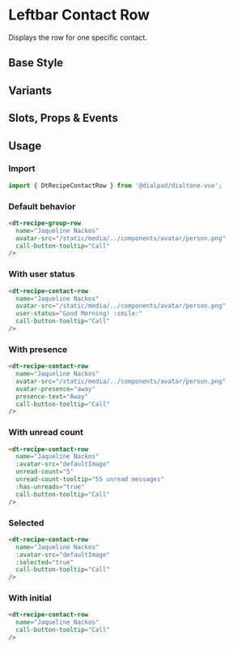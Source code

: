 

<Meta of={ContactRowStories}/>

# Leftbar Contact Row

<Subtitle>
  Displays the row for one specific contact.
</Subtitle>

## Base Style

<Canvas>
  <Story id="recipes-leftbar-contact-row--default" />
</Canvas>

## Variants

<Canvas>
  <Story id="recipes-leftbar-contact-row--variants" />
</Canvas>

## Slots, Props & Events

<Controls />

## Usage

### Import

```jsx
import { DtRecipeContactRow } from '@dialpad/dialtone-vue';
```

### Default behavior

```html
<dt-recipe-group-row
  name="Jaqueline Nackos"
  avatar-src="/static/media/../components/avatar/person.png"
  call-button-tooltip="Call"
/>
```

### With user status

```html
<dt-recipe-contact-row
  name="Jaqueline Nackos"
  avatar-src="/static/media/../components/avatar/person.png"
  user-status="Good Morning! :smile:"
  call-button-tooltip="Call"
/>
```

### With presence

```html
<dt-recipe-contact-row
  name="Jaqueline Nackos"
  avatar-src="/static/media/../components/avatar/person.png"
  avatar-presence="away"
  presence-text="Away"
  call-button-tooltip="Call"
/>
```

### With unread count

```html
<dt-recipe-contact-row
  name="Jaqueline Nackos"
  :avatar-src="defaultImage"
  unread-count="5"
  unread-count-tooltip="55 unread messages"
  :has-unreads="true"
  call-button-tooltip="Call"
/>
```

### Selected

```html
<dt-recipe-contact-row
  name="Jaqueline Nackos"
  :avatar-src="defaultImage"
  :selected="true"
  call-button-tooltip="Call"
/>
```

### With initial

```html
<dt-recipe-contact-row
  name="Jaqueline Nackos"
  call-button-tooltip="Call"
/>
```
